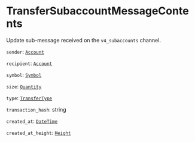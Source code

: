 
# TransferSubaccountMessageContents

Update sub-message received on the `v4_subaccounts` channel.

`sender`: [`Account`]

`recipient`: [`Account`]

`symbol`: [`Symbol`]

`size`: [`Quantity`]

`type`: [`TransferType`]

`transaction_hash`: string

`created_at`: [`DateTime`]

`created_at_height`: [`Height`]


[`Account`]: /types/account
[`Symbol`]: /types/symbol
[`Quantity`]: /types/quantity
[`TransferType`]: /types/transfer_type
[`DateTime`]: /types/date_time
[`Height`]: /types/height
